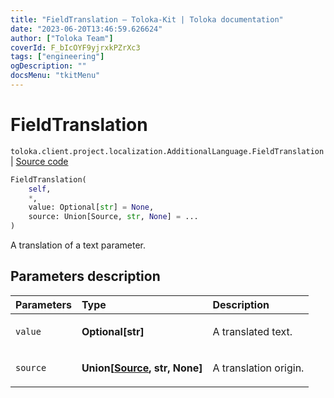 ```yaml
---
title: "FieldTranslation — Toloka-Kit | Toloka documentation"
date: "2023-06-20T13:46:59.626624"
author: ["Toloka Team"]
coverId: F_bIcOYF9yjrxkPZrXc3
tags: ["engineering"]
ogDescription: ""
docsMenu: "tkitMenu"
---
```


# FieldTranslation

`toloka.client.project.localization.AdditionalLanguage.FieldTranslation` | [Source code](https://github.com/Toloka/toloka-kit/blob/v1.2.0/src/client/project/localization.py#L21)

```python
FieldTranslation(
    self,
    *,
    value: Optional[str] = None,
    source: Union[Source, str, None] = ...
)
```

A translation of a text parameter.

## Parameters description

| Parameters | Type | Description |
| :----------| :----| :-----------|
`value`|**Optional\[str\]**|<p>A translated text.</p>
`source`|**Union\[[Source](/docs/toloka-kit/reference/toloka.client.project.localization.AdditionalLanguage.FieldTranslation.Source), str, None\]**|<p>A translation origin.</p>